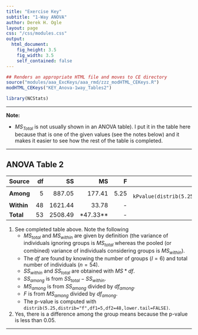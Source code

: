 ```yaml
---
title: "Exercise Key"
subtitle: "1-Way ANOVA"
author: Derek H. Ogle
layout: page
css: "/css/modules.css"
output:
  html_document:
    fig_height: 3.5
    fig_width: 3.5
    self_contained: false
---
```


```r
## Renders an appropriate HTML file and moves to CE directory
source("modules/aaa_ExcKeys/aaa_rmd/zzz_modHTML_CEKeys.R")
modHTML_CEKeys("KEY_Anova-1way_Tables2")
```
```r
library(NCStats)
```

----

<div class="alert alert-warning">
<strong>Note:</strong> 
<ul>
<li>$MS_{Total}$ is not usually shown in an ANOVA table). I put it in the table here because that is one of the given values (see the notes below) and it makes it easier to see how the rest of the table is completed.</li>
</ul>
</div>

----

## ANOVA Table 2

Source     | df | SS | MS | F  | p-value
:----------|---:|---:|---:|---:|--------:
**Among**  |  5 | 887.05 | 177.41 | 5.25 | `r kPvalue(distrib(5.25,distrib="f",df1=5,df2=48,lower.tail=FALSE),include.p=FALSE,latex=FALSE,digits=3)` |
**Within** | 48 | 1621.44 | 33.78 | - | -
**Total**  | 53 | 2508.49 | *47.33** | - | -

1. See completed table above. Note the following
    * $MS_{total}$ and $MS_{within}$ are given by definition (the variance of individuals ignoring groups is $MS_{total}$ whereas the pooled (or combined) variance of individuals considering groups is $MS_{within}$).
    * The $df$ are found by knowing the number of groups ($I=6$) and total number of individuals ($n=54$).
    * $SS_{within}$ and $SS_{total}$ are obtained with $MS*df$.
    * $SS_{among}$ is from $SS_{total}-SS_{within}$.
    * $MS_{among}$ is from $SS_{among}$ divided by $df_{among}$.
    * $F$ is from $MS_{among}$ divided by $df_{among}$.
    * The p-value is computed with `distrib(5.25,distrib="f",df1=5,df2=48,lower.tail=FALSE)`.
1. Yes, there is a difference among the group means because the p-value is less than 0.05.

----
